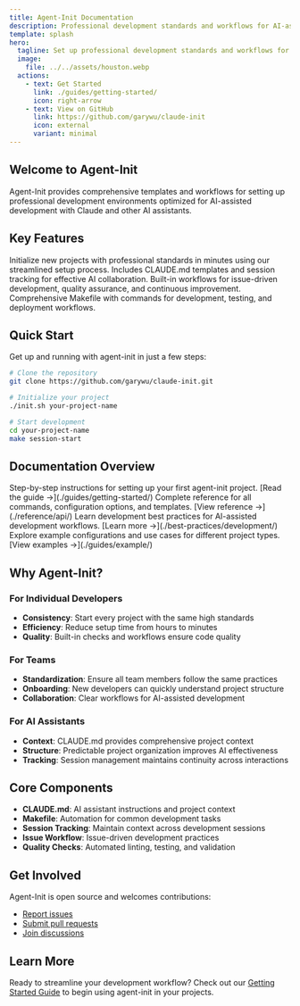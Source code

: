 ```yaml
---
title: Agent-Init Documentation
description: Professional development standards and workflows for AI-assisted projects
template: splash
hero:
  tagline: Set up professional development standards and workflows for your AI-assisted projects
  image:
    file: ../../assets/houston.webp
  actions:
    - text: Get Started
      link: ./guides/getting-started/
      icon: right-arrow
    - text: View on GitHub
      link: https://github.com/garywu/claude-init
      icon: external
      variant: minimal
---
```



## Welcome to Agent-Init

Agent-Init provides comprehensive templates and workflows for setting up professional development environments optimized for AI-assisted development with Claude and other AI assistants.

## Key Features

<CardGrid stagger>
	<Card title="Quick Setup" icon="rocket">
		Initialize new projects with professional standards in minutes using our streamlined setup process.
	</Card>
	<Card title="AI-Optimized" icon="seti:ai">
		Includes CLAUDE.md templates and session tracking for effective AI collaboration.
	</Card>
	<Card title="Best Practices" icon="approve-check">
		Built-in workflows for issue-driven development, quality assurance, and continuous improvement.
	</Card>
	<Card title="Automation Ready" icon="setting">
		Comprehensive Makefile with commands for development, testing, and deployment workflows.
	</Card>
</CardGrid>

## Quick Start

Get up and running with agent-init in just a few steps:

```bash
# Clone the repository
git clone https://github.com/garywu/claude-init.git

# Initialize your project
./init.sh your-project-name

# Start development
cd your-project-name
make session-start
```

## Documentation Overview

<CardGrid>
	<Card title="Getting Started Guide" icon="document">
		Step-by-step instructions for setting up your first agent-init project.
		[Read the guide →](./guides/getting-started/)
	</Card>
	<Card title="API Reference" icon="list-format">
		Complete reference for all commands, configuration options, and templates.
		[View reference →](./reference/api/)
	</Card>
	<Card title="Best Practices" icon="approve-check-circle">
		Learn development best practices for AI-assisted development workflows.
		[Learn more →](./best-practices/development/)
	</Card>
	<Card title="Examples" icon="open-book">
		Explore example configurations and use cases for different project types.
		[View examples →](./guides/example/)
	</Card>
</CardGrid>

## Why Agent-Init?

### For Individual Developers
- **Consistency**: Start every project with the same high standards
- **Efficiency**: Reduce setup time from hours to minutes
- **Quality**: Built-in checks and workflows ensure code quality

### For Teams
- **Standardization**: Ensure all team members follow the same practices
- **Onboarding**: New developers can quickly understand project structure
- **Collaboration**: Clear workflows for AI-assisted development

### For AI Assistants
- **Context**: CLAUDE.md provides comprehensive project context
- **Structure**: Predictable project organization improves AI effectiveness
- **Tracking**: Session management maintains continuity across interactions

## Core Components

- **CLAUDE.md**: AI assistant instructions and project context
- **Makefile**: Automation for common development tasks
- **Session Tracking**: Maintain context across development sessions
- **Issue Workflow**: Issue-driven development practices
- **Quality Checks**: Automated linting, testing, and validation

## Get Involved

Agent-Init is open source and welcomes contributions:

- [Report issues](https://github.com/garywu/claude-init/issues)
- [Submit pull requests](https://github.com/garywu/claude-init/pulls)
- [Join discussions](https://github.com/garywu/claude-init/discussions)

## Learn More

Ready to streamline your development workflow? Check out our [Getting Started Guide](./guides/getting-started/) to begin using agent-init in your projects.
